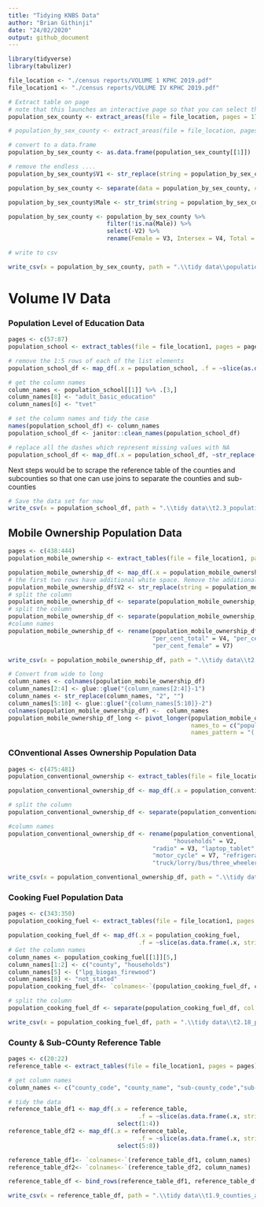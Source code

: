 ```yaml
---
title: "Tidying KNBS Data"
author: "Brian Githinji"
date: "24/02/2020"
output: github_document
---
```




```r
library(tidyverse)
library(tabulizer)
```

```r
file_location <- "./census reports/VOLUME 1 KPHC 2019.pdf"
file_location1 <- "./census reports/VOLUME IV KPHC 2019.pdf"
```


```r
# Extract table on page
# note that this launches an interactive page so that you can select the area of the table to be scrapped.
population_sex_county <- extract_areas(file = file_location, pages = 17, guess = FALSE)

# population_by_sex_county <- extract_areas(file = file_location, pages = 17, guess = FALSE)
```

```r
# convert to a data.frame
population_by_sex_county <- as.data.frame(population_sex_county[[1]])

# remove the endless ....
population_by_sex_county$V1 <- str_replace(string = population_by_sex_county$V1, pattern = "\\.{2,}", replacement = ";")

population_by_sex_county <- separate(data = population_by_sex_county, col = V1, into = c("County","Male"), sep = ";")

population_by_sex_county$Male <- str_trim(string = population_by_sex_county$Male, side = "both")

population_by_sex_county <- population_by_sex_county %>% 
                            filter(!is.na(Male)) %>% 
                            select(-V2) %>% 
                            rename(Female = V3, Intersex = V4, Total = V5)

```


```r
# write to csv

write_csv(x = population_by_sex_county, path = ".\\tidy data\\population_by_sex_county.csv")
```

# Volume IV Data
### Population Level of Education Data

```r
pages <- c(57:87)
population_school <- extract_tables(file = file_location1, pages = pages)
```

```r
# remove the 1:5 rows of each of the list elements
population_school_df <- map_df(.x = population_school, .f = ~slice(as.data.frame(.x, stringsAsFactors = F), -c(1:5)))

# get the column names
column_names <- population_school[[1]] %>% .[3,]
column_names[8] <- "adult_basic_education"
column_names[6] <- "tvet"

# set the column names and tidy the case
names(population_school_df) <- column_names
population_school_df <- janitor::clean_names(population_school_df)

# replace all the dashes which represent missing values with NA
population_school_df <- map_df(.x = population_school_df, ~str_replace(string = ., pattern = "-", NA_character_)) 
```

Next steps would be to scrape the reference table of the counties and subcounties so that one can use joins to separate the counties and sub-counties

```r
# Save the data set for now
write_csv(x = population_school_df, path = ".\\tidy data\\t2.3_population_currently_attending_school.csv")
```

## Mobile Ownership Population Data

```r
pages <- c(438:444)
population_mobile_ownership <- extract_tables(file = file_location1, pages = pages)
```

```r
population_mobile_ownership_df <- map_df(.x = population_mobile_ownership, .f = ~slice(as.data.frame(.x, stringsAsFactors = F), -c(1,2)))
# the first two rows have additional white space. Remove the additional white space
population_mobile_ownership_df$V2 <- str_replace(string = population_mobile_ownership_df$V2, pattern = "\\s{2}", replacement = "" )
# split the column
population_mobile_ownership_df <- separate(population_mobile_ownership_df, col = V2, into = c("Total","Male","Female"), sep = " ")
# split the column
population_mobile_ownership_df <- separate(population_mobile_ownership_df, col = V5, into = c("male2","per_cent"), sep = "\\s")
#column names
population_mobile_ownership_df <- rename(population_mobile_ownership_df, "county/sub-county" = V1, "total2" = V3, 
                                         "per_cent_total" = V4, "per_cent_male" = `per_cent`, "female2" = V6, 
                                         "per_cent_female" = V7)

```

```r
write_csv(x = population_mobile_ownership_df, path = ".\\tidy data\\t2.32_population_mobile_ownership.csv")
```


```r
# Convert from wide to long
column_names <- colnames(population_mobile_ownership_df)
column_names[2:4] <- glue::glue("{column_names[2:4]}-1")
column_names <- str_replace(column_names, "2", "")
column_names[5:10] <- glue::glue("{column_names[5:10]}-2")
colnames(population_mobile_ownership_df) <-  column_names
population_mobile_ownership_df_long <- pivot_longer(population_mobile_ownership_df, cols = 2:10, 
                                                    names_to = c("population","mobile_ownership"), 
                                                    names_pattern = "(.*)-(\\d)")
```

### COnventional Asses Ownership Population Data

```r
pages <- c(475:481)
population_conventional_ownership <- extract_tables(file = file_location1, pages = pages)
```

```r
population_conventional_ownership_df <- map_df(.x = population_conventional_ownership, .f = ~slice(as.data.frame(.x, stringsAsFactors = F), -c(1:4)))

# split the column
population_conventional_ownership_df <- separate(population_conventional_ownership_df, col = V6, into = c("atv","internet","bicycle"), sep = " ")

#column names
population_conventional_ownership_df <- rename(population_conventional_ownership_df, "county/sub-county" = V1, 
                                               "households" = V2, 
                                         "radio" = V3, "laptop_tablet" = V4, "ftv" = V5, 
                                         "motor_cycle" = V7, "refrigerator" = V8, "car" = V9, 
                                         "truck/lorry/bus/three_wheeler" = V10, "tuk_tuk" = V11)
```

```r
write_csv(x = population_conventional_ownership_df, path = ".\\tidy data\\t2.36_population_household_assets.csv")
```

### Cooking Fuel Population Data

```r
pages <- c(343:350)
population_cooking_fuel <- extract_tables(file = file_location1, pages = pages)
```


```r
population_cooking_fuel_df <- map_df(.x = population_cooking_fuel, 
                                     .f = ~slice(as.data.frame(.x, stringsAsFactors = F), -c(1:5)))
# Get the column names
column_names <- population_cooking_fuel[[1]][5,]
column_names[1:2] <- c("county", "households")
column_names[5] <- ("lpg_biogas_firewood")
column_names[8] <- "not_stated"
population_cooking_fuel_df<- `colnames<-`(population_cooking_fuel_df, column_names)

# split the column
population_cooking_fuel_df <- separate(population_cooking_fuel_df, col = lpg_biogas_firewood, into = c("lpg","biogas","firewood"), sep = " ")

```

```r
write_csv(x = population_cooking_fuel_df, path = ".\\tidy data\\t2.18_population_cooking_fuel.csv")
```


### County & Sub-COunty Reference Table

```r
pages <- c(20:22)
reference_table <- extract_tables(file = file_location1, pages = pages)
```


```r
# get column names
column_names <- c("county_code", "county_name", "sub-county_code","sub-county_name")

# tidy the data
reference_table_df1 <- map_df(.x = reference_table, 
                                     .f = ~slice(as.data.frame(.x, stringsAsFactors = F), -c(1:2)) %>% 
                               select(1:4))
reference_table_df2 <- map_df(.x = reference_table, 
                                     .f = ~slice(as.data.frame(.x, stringsAsFactors = F), -c(1:2)) %>% 
                               select(5:8))

reference_table_df1<- `colnames<-`(reference_table_df1, column_names)
reference_table_df2<- `colnames<-`(reference_table_df2, column_names)

reference_table_df <- bind_rows(reference_table_df1, reference_table_df2)
```

```r
write_csv(x = reference_table_df, path = ".\\tidy data\\t1.9_counties_and_sub-counties.csv")
```



